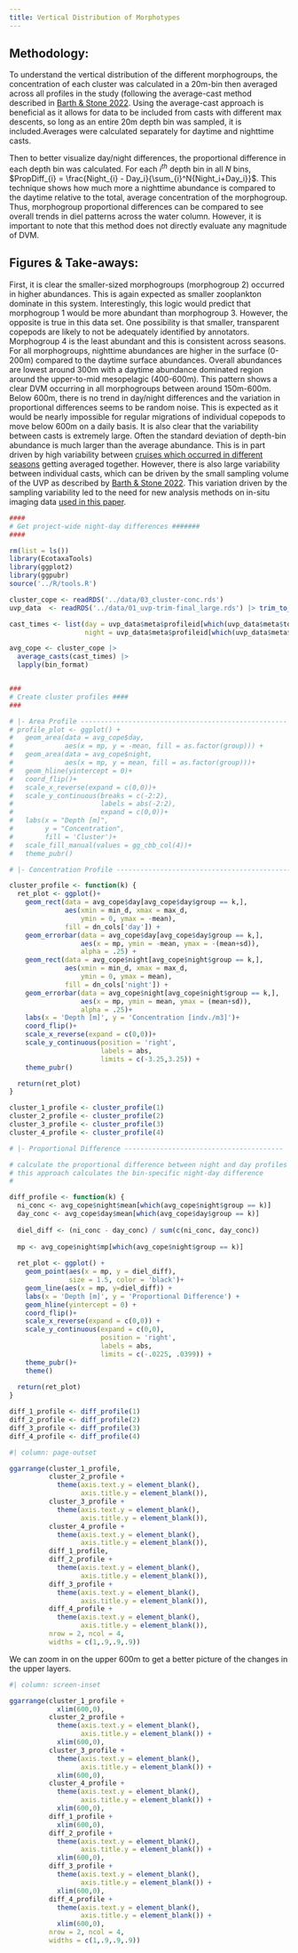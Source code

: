 ```yaml
---
title: Vertical Distribution of Morphotypes
---
```


## Methodology:

To understand the vertical distribution of the different morphogroups, the concentration of each cluster was calculated in a 20m-bin then averaged across all profiles in the study (following the average-cast method described in [Barth & Stone 2022](https://thealexbarth.github.io/Oligotrophic_in-situ_net_comparison/main_analysis_03.html). Using the average-cast approach is beneficial as it allows for data to be included from casts with different max descents, so long as an entire 20m depth bin was sampled, it is included.Averages were calculated separately for daytime and nighttime casts.

\n\n

Then to better visualize day/night differences, the proportional difference in each depth bin was calculated. For each $i^{th}$ depth bin in all $N$ bins, $PropDiff_{i} = \frac{Night_{i} - Day_i}{\sum_{i}^N{Night_i+Day_i}}$. This technique shows how much more a nighttime abundance is compared to the daytime relative to the total, average concentration of the morphogroup. Thus, morphogroup proportional differences can be compared to see overall trends in diel patterns across the water column. However, it is important to note that this method does not directly evaluate any magnitude of DVM.

## Figures & Take-aways:

First, it is clear the smaller-sized morphogroups (morphogroup 2) occurred in higher abundances. This is again expected as smaller zooplankton dominate in this system. Interestingly, this logic would predict that morphogroup 1 would be more abundant than morphogroup 3. However, the opposite is true in this data set. One possibility is that smaller, transparent copepods are likely to not be adequately identified by annotators.
Morphogroup 4 is the least abundant and this is consistent across seasons. For all morphogroups, nighttime abundances are higher in the surface (0-200m) compared to the daytime surface abundances. Overall abundances are lowest around 300m with a daytime abundance dominated region around the upper-to-mid mesopelagic (400-600m). This pattern shows a clear DVM occurring in all morphogroups between around 150m-600m. Below 600m, there is no trend in day/night differences and the variation in proportional differences seems to be random noise. This is expected as it would be nearly impossible for regular migrations of individual copepods to move below 600m on a daily basis.\n\n
It is also clear that the variability between casts is extremely large. Often the standard deviation of depth-bin abundance is much larger than the average abundance. This is in part driven by high variability between [cruises which occurred in different seasons](./supp_03_cluster-conc.html) getting averaged together. However, there is also large variability between individual casts, which can be driven by the small sampling volume of the UVP as described by [Barth & Stone 2022](https://www.frontiersin.org/articles/10.3389/fmars.2022.898057/full). This variation driven by the sampling variability led to the need for new analysis methods on in-situ imaging data [used in this paper](./main_05_all-copepod-occupancy.html).

```r

####
# Get project-wide night-day differences #######
####

rm(list = ls())
library(EcotaxaTools)
library(ggplot2)
library(ggpubr)
source('../R/tools.R')

cluster_cope <- readRDS('../data/03_cluster-conc.rds')
uvp_data  <- readRDS('../data/01_uvp-trim-final_large.rds') |> trim_to_cope()

cast_times <- list(day = uvp_data$meta$profileid[which(uvp_data$meta$tod == 'day')],
                   night = uvp_data$meta$profileid[which(uvp_data$meta$tod == 'night')])

avg_cope <- cluster_cope |> 
  average_casts(cast_times) |> 
  lapply(bin_format)


###
# Create cluster profiles ####
###

# |- Area Profile ----------------------------------------------------
# profile_plot <- ggplot() +
#   geom_area(data = avg_cope$day,
#             aes(x = mp, y = -mean, fill = as.factor(group))) +
#   geom_area(data = avg_cope$night,
#             aes(x = mp, y = mean, fill = as.factor(group)))+
#   geom_hline(yintercept = 0)+
#   coord_flip()+
#   scale_x_reverse(expand = c(0,0))+
#   scale_y_continuous(breaks = c(-2:2),
#                      labels = abs(-2:2),
#                      expand = c(0,0))+
#   labs(x = "Depth [m]",
#        y = "Concentration",
#        fill = 'Cluster')+
#   scale_fill_manual(values = gg_cbb_col(4))+
#   theme_pubr()

# |- Concentration Profile --------------------------------------------

cluster_profile <- function(k) {
  ret_plot <- ggplot()+
    geom_rect(data = avg_cope$day[avg_cope$day$group == k,],
              aes(xmin = min_d, xmax = max_d,
                  ymin = 0, ymax = -mean),
              fill = dn_cols['day']) +
    geom_errorbar(data = avg_cope$day[avg_cope$day$group == k,],
                  aes(x = mp, ymin = -mean, ymax = -(mean+sd)),
                  alpha = .25) +
    geom_rect(data = avg_cope$night[avg_cope$night$group == k,],
              aes(xmin = min_d, xmax = max_d,
                  ymin = 0, ymax = mean),
              fill = dn_cols['night']) +
    geom_errorbar(data = avg_cope$night[avg_cope$night$group == k,],
                  aes(x = mp, ymin = mean, ymax = (mean+sd)),
                  alpha = .25)+
    labs(x = 'Depth [m]', y = 'Concentration [indv./m3]')+
    coord_flip()+
    scale_x_reverse(expand = c(0,0))+
    scale_y_continuous(position = 'right',
                       labels = abs,
                       limits = c(-3.25,3.25)) +
    theme_pubr()

  return(ret_plot)
}

cluster_1_profile <- cluster_profile(1)
cluster_2_profile <- cluster_profile(2)
cluster_3_profile <- cluster_profile(3)
cluster_4_profile <- cluster_profile(4)

# |- Proportional Difference ----------------------------------------

# calculate the proportional difference between night and day profiles
# this approach calculates the bin-specific night-day difference
# 

diff_profile <- function(k) {
  ni_conc <- avg_cope$night$mean[which(avg_cope$night$group == k)]
  day_conc <- avg_cope$day$mean[which(avg_cope$day$group == k)]
  
  diel_diff <- (ni_conc - day_conc) / sum(c(ni_conc, day_conc))
  
  mp <- avg_cope$night$mp[which(avg_cope$night$group == k)]
  
  ret_plot <- ggplot() + 
    geom_point(aes(x = mp, y = diel_diff),
               size = 1.5, color = 'black')+
    geom_line(aes(x = mp, y=diel_diff)) +
    labs(x = 'Depth [m]', y = 'Proportional Difference') +
    geom_hline(yintercept = 0) +
    coord_flip()+
    scale_x_reverse(expand = c(0,0)) +
    scale_y_continuous(expand = c(0,0),
                       position = 'right',
                       labels = abs,
                       limits = c(-.0225, .0399)) +
    theme_pubr()+
    theme()
  
  return(ret_plot)
}

diff_1_profile <- diff_profile(1)
diff_2_profile <- diff_profile(2)
diff_3_profile <- diff_profile(3)
diff_4_profile <- diff_profile(4)
```



```r

#| column: page-outset

ggarrange(cluster_1_profile,
          cluster_2_profile + 
            theme(axis.text.y = element_blank(),
                  axis.title.y = element_blank()),
          cluster_3_profile + 
            theme(axis.text.y = element_blank(),
                  axis.title.y = element_blank()),
          cluster_4_profile + 
            theme(axis.text.y = element_blank(),
                  axis.title.y = element_blank()),
          diff_1_profile,
          diff_2_profile + 
            theme(axis.text.y = element_blank(),
                  axis.title.y = element_blank()),
          diff_3_profile + 
            theme(axis.text.y = element_blank(),
                  axis.title.y = element_blank()),
          diff_4_profile + 
            theme(axis.text.y = element_blank(),
                  axis.title.y = element_blank()),
          nrow = 2, ncol = 4,
          widths = c(1,.9,.9,.9))
```


We can zoom in on the upper 600m to get a better picture of the changes in the upper layers.

```r

#| column: screen-inset

ggarrange(cluster_1_profile +
            xlim(600,0),
          cluster_2_profile + 
            theme(axis.text.y = element_blank(),
                  axis.title.y = element_blank()) +
            xlim(600,0),
          cluster_3_profile + 
            theme(axis.text.y = element_blank(),
                  axis.title.y = element_blank()) +
            xlim(600,0),
          cluster_4_profile + 
            theme(axis.text.y = element_blank(),
                  axis.title.y = element_blank()) +
            xlim(600,0),
          diff_1_profile +
            xlim(600,0),
          diff_2_profile + 
            theme(axis.text.y = element_blank(),
                  axis.title.y = element_blank()) +
            xlim(600,0),
          diff_3_profile + 
            theme(axis.text.y = element_blank(),
                  axis.title.y = element_blank()) +
            xlim(600,0),
          diff_4_profile + 
            theme(axis.text.y = element_blank(),
                  axis.title.y = element_blank()) +
            xlim(600,0),
          nrow = 2, ncol = 4,
          widths = c(1,.9,.9,.9))
```
